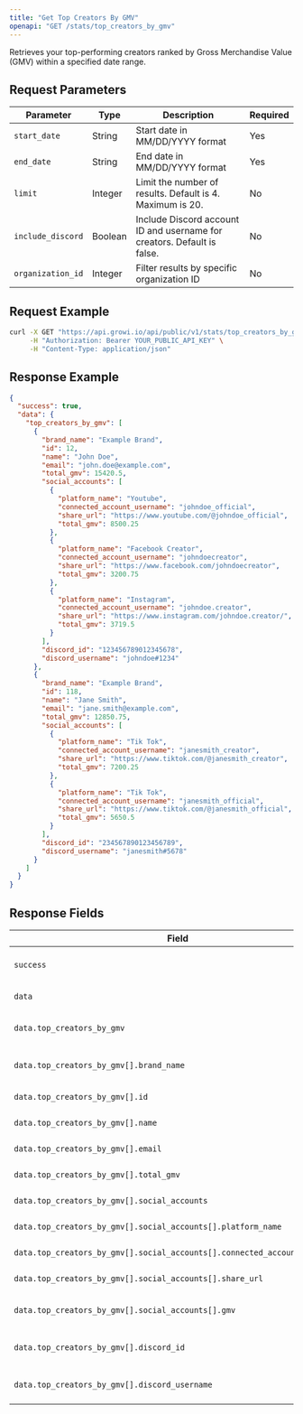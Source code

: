 ```yaml
---
title: "Get Top Creators By GMV"
openapi: "GET /stats/top_creators_by_gmv"
---
```


Retrieves your top-performing creators ranked by Gross Merchandise Value (GMV) within a specified date range.

## Request Parameters

| Parameter         | Type    | Description                                                             | Required |
| ----------------- | ------- | ----------------------------------------------------------------------- | -------- |
| `start_date`      | String  | Start date in MM/DD/YYYY format                                         | Yes      |
| `end_date`        | String  | End date in MM/DD/YYYY format                                           | Yes      |
| `limit`           | Integer | Limit the number of results. Default is 4. Maximum is 20.               | No       |
| `include_discord` | Boolean | Include Discord account ID and username for creators. Default is false. | No       |
| `organization_id` | Integer | Filter results by specific organization ID                              | No       |

## Request Example

```bash
curl -X GET "https://api.growi.io/api/public/v1/stats/top_creators_by_gmv?start_date=01/01/2023&end_date=01/31/2023&limit=5&include_discord=true&organization_id=123" \
     -H "Authorization: Bearer YOUR_PUBLIC_API_KEY" \
     -H "Content-Type: application/json"
```

## Response Example

```json
{
  "success": true,
  "data": {
    "top_creators_by_gmv": [
      {
        "brand_name": "Example Brand",
        "id": 12,
        "name": "John Doe",
        "email": "john.doe@example.com",
        "total_gmv": 15420.5,
        "social_accounts": [
          {
            "platform_name": "Youtube",
            "connected_account_username": "johndoe_official",
            "share_url": "https://www.youtube.com/@johndoe_official",
            "total_gmv": 8500.25
          },
          {
            "platform_name": "Facebook Creator",
            "connected_account_username": "johndoecreator",
            "share_url": "https://www.facebook.com/johndoecreator",
            "total_gmv": 3200.75
          },
          {
            "platform_name": "Instagram",
            "connected_account_username": "johndoe.creator",
            "share_url": "https://www.instagram.com/johndoe.creator/",
            "total_gmv": 3719.5
          }
        ],
        "discord_id": "123456789012345678",
        "discord_username": "johndoe#1234"
      },
      {
        "brand_name": "Example Brand",
        "id": 118,
        "name": "Jane Smith",
        "email": "jane.smith@example.com",
        "total_gmv": 12850.75,
        "social_accounts": [
          {
            "platform_name": "Tik Tok",
            "connected_account_username": "janesmith_creator",
            "share_url": "https://www.tiktok.com/@janesmith_creator",
            "total_gmv": 7200.25
          },
          {
            "platform_name": "Tik Tok",
            "connected_account_username": "janesmith_official",
            "share_url": "https://www.tiktok.com/@janesmith_official",
            "total_gmv": 5650.5
          }
        ],
        "discord_id": "234567890123456789",
        "discord_username": "janesmith#5678"
      }
    ]
  }
}
```

## Response Fields

| Field                                                                     | Type        | Description                                             |
| ------------------------------------------------------------------------- | ----------- | ------------------------------------------------------- |
| `success`                                                                 | Boolean     | Indicates whether the request was successful            |
| `data`                                                                    | Object      | Container for the response data                         |
| `data.top_creators_by_gmv`                                                | Array       | Array of creator objects ranked by GMV                  |
| `data.top_creators_by_gmv[].brand_name`                                   | String      | Name of the brand the creator is associated with        |
| `data.top_creators_by_gmv[].id`                                           | Integer     | Unique identifier for the creator                       |
| `data.top_creators_by_gmv[].name`                                         | String      | Display name of the creator                             |
| `data.top_creators_by_gmv[].email`                                        | String      | Email address of the creator                            |
| `data.top_creators_by_gmv[].total_gmv`                                    | Number      | Total GMV generated by the creator                      |
| `data.top_creators_by_gmv[].social_accounts`                              | Array       | Array of connected social media accounts                |
| `data.top_creators_by_gmv[].social_accounts[].platform_name`              | String      | Name of the social media platform                       |
| `data.top_creators_by_gmv[].social_accounts[].connected_account_username` | String      | Username on the social media platform                   |
| `data.top_creators_by_gmv[].social_accounts[].share_url`                  | String      | Direct URL to the creator's profile                     |
| `data.top_creators_by_gmv[].social_accounts[].gmv`                        | Number      | GMV generated through this specific social account      |
| `data.top_creators_by_gmv[].discord_id`                                   | String/Null | Discord user ID (included when `include_discord=true`)  |
| `data.top_creators_by_gmv[].discord_username`                             | String/Null | Discord username (included when `include_discord=true`) |
